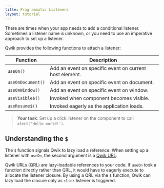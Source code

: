 ```yaml
---
title: Programmatic Listeners
layout: tutorial
---
```


There are times when your app needs to add a conditional listener. Sometimes a listener name is unknown, or you need to use an imperative approach to set up a listener.

Qwik provides the following functions to attach a listener:

| Function | Description |
|--|--|
| `useOn()` | Add an event on specific event on current host element. |
| `useOnDocument()` | Add an event on specific event on document. |
| `useOnWindow()` | Add an event on specific event on window. |
| `useVisible$()` | Invoked when component becomes visible. |
| `useResume$()` | Invoked eagerly as the application loads. |

> **Your task**: Set up a click listener on the component to call `alert('Hello world!')`.

## Understanding the `$`

The `$` function signals Qwik to lazy load a reference. When setting up a listener with `useOn`, the second argument is a [Qwik URL](https://qwik.builder.io/docs/advanced/qrl).

Qwik URLs (QRL) are lazy-loadable references to your code. If `useOn` took a function directly rather than QRL, it would have to eagerly execute to allocate the listener closure. By using a QRL via the `$` function, Qwik can lazy load the closure only as `click` listener is triggered.
